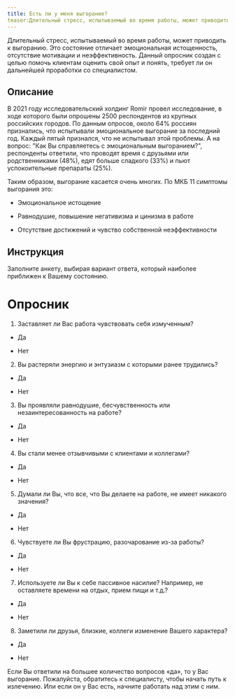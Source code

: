 ```yaml
---
title: Есть ли у меня выгорание?
teaser:Длительный стресс, испытываемый во время работы, может приводить к выгоранию. Это состояние отличает эмоциональная истощенность, отсутствие мотивации и неэффективность. Данный опросник создан с целью помочь клиентам оценить свой опыт и понять, требует ли он дальнейшей проработки со специалистом.
---
```


Длительный стресс, испытываемый во время работы, может приводить к
выгоранию. Это состояние отличает эмоциональная истощенность, отсутствие
мотивации и неэффективность. Данный опросник создан с целью помочь
клиентам оценить свой опыт и понять, требует ли он дальнейшей проработки
со специалистом.

## Описание

В 2021 году исследовательский холдинг Romir провел исследование, в ходе
которого были опрошены 2500 респондентов из крупных российских городов.
По данным опросов, около 64% россиян признались, что испытывали
эмоциональное выгорание за последний год. Каждый пятый признался, что не
испытывал этой проблемы. А на вопрос: \"Как Вы справляетесь с
эмоциональным выгоранием?\", респонденты ответили, что проводят время с
друзьями или родственниками (48%), едят больше сладкого (33%) и пьют
успокоительные препараты (25%).

Таким образом, выгорание касается очень многих. По МКБ 11 симптомы
выгорания это:

-   Эмоциональное истощение

-   Равнодушие, повышение негативизма и цинизма в работе

-   Отсутствие достижений и чувство собственной неэффективности

## Инструкция

Заполните анкету, выбирая вариант ответа, который наиболее приближен к
Вашему состоянию.

# Опросник

1.  Заставляет ли Вас работа чувствовать себя измученным?

-   Да

-   Нет

2.  Вы растеряли энергию и энтузиазм с которыми ранее трудились?

-   Да

-   Нет

3.  Вы проявляли равнодушие, бесчувственность или незаинтересованность
    на работе?

-   Да

-   Нет

4.  Вы стали менее отзывчивыми с клиентами и коллегами?

-   Да

-   Нет

5.  Думали ли Вы, что все, что Вы делаете на работе, не имеет никакого
    значения?

-   Да

-   Нет

6.  Чувствуете ли Вы фрустрацию, разочарование из-за работы?

-   Да

-   Нет

7.  Используете ли Вы к себе пассивное насилие? Например, не оставляете
    времени на отдых, прием пищи и т.д.?

-   Да

-   Нет

8.  Заметили ли друзья, близкие, коллеги изменение Вашего характера?

-   Да

-   Нет

Если Вы ответили на большее количество вопросов «да», то у Вас
выгорание. Пожалуйста, обратитесь к специалисту, чтобы начать путь к
излечению. Или если он у Вас есть, начните работать над этим с ним.
